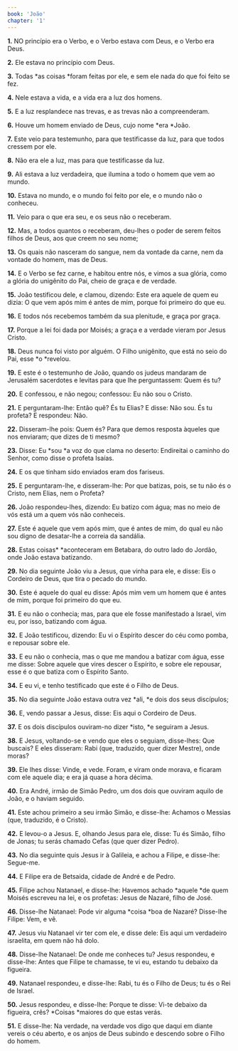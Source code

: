 ```yaml
---
book: 'João'
chapter: '1'
---
```


**1.** NO princípio era o Verbo, e o Verbo estava com Deus, e o Verbo era Deus.

**2.** Ele estava no princípio com Deus.

**3.** Todas *as coisas *foram feitas por ele, e sem ele nada do que foi feito se fez.

**4.** Nele estava a vida, e a vida era a luz dos homens.

**5.** E a luz resplandece nas trevas, e as trevas não a compreenderam.

**6.** Houve um homem enviado de Deus, cujo nome *era *João.

**7.** Este veio para testemunho, para que testificasse da luz, para que todos cressem por ele.

**8.** Não era ele a luz, mas para que testificasse da luz.

**9.** Ali estava a luz verdadeira, que ilumina a todo o homem que vem ao mundo.

**10.** Estava no mundo, e o mundo foi feito por ele, e o mundo não o conheceu.

**11.** Veio para o que era seu, e os seus não o receberam.

**12.** Mas, a todos quantos o receberam, deu-lhes o poder de serem feitos filhos de Deus, aos que creem no seu nome;

**13.** Os quais não nasceram do sangue, nem da vontade da carne, nem da vontade do homem, mas de Deus.

**14.** E o Verbo se fez carne, e habitou entre nós, e vimos a sua glória, como a glória do unigênito do Pai, cheio de graça e de verdade.

**15.** João testificou dele, e clamou, dizendo: Este era aquele de quem eu dizia: O que vem após mim é antes de mim, porque foi primeiro do que eu.

**16.** E todos nós recebemos também da sua plenitude, e graça por graça.

**17.** Porque a lei foi dada por Moisés; a graça e a verdade vieram por Jesus Cristo.

**18.** Deus nunca foi visto por alguém. O Filho unigênito, que está no seio do Pai, esse *o *revelou.

**19.** E este é o testemunho de João, quando os judeus mandaram de Jerusalém sacerdotes e levitas para que lhe perguntassem: Quem és tu?

**20.** E confessou, e não negou; confessou: Eu não sou o Cristo.

**21.** E perguntaram-lhe: Então quê? És tu Elias? E disse: Não sou. És tu profeta? E respondeu: Não.

**22.** Disseram-lhe pois: Quem és? Para que demos resposta àqueles que nos enviaram; que dizes de ti mesmo?

**23.** Disse: Eu *sou *a voz do que clama no deserto: Endireitai o caminho do Senhor, como disse o profeta Isaías.

**24.** E os que tinham sido enviados eram dos fariseus.

**25.** E perguntaram-lhe, e disseram-lhe: Por que batizas, pois, se tu não és o Cristo, nem Elias, nem o Profeta?

**26.** João respondeu-lhes, dizendo: Eu batizo com água; mas no meio de vós está um a quem vós não conheceis.

**27.** Este é aquele que vem após mim, que é antes de mim, do qual eu não sou digno de desatar-lhe a correia da sandália.

**28.** Estas coisas* *aconteceram em Betabara, do outro lado do Jordão, onde João estava batizando.

**29.** No dia seguinte João viu a Jesus, que vinha para ele, e disse: Eis o Cordeiro de Deus, que tira o pecado do mundo.

**30.** Este é aquele do qual eu disse: Após mim vem um homem que é antes de mim, porque foi primeiro do que eu.

**31.** E eu não o conhecia; mas, para que ele fosse manifestado a Israel, vim eu, por isso, batizando com água.

**32.** E João testificou, dizendo: Eu vi o Espírito descer do céu como pomba, e repousar sobre ele.

**33.** E eu não o conhecia, mas o que me mandou a batizar com água, esse me disse: Sobre aquele que vires descer o Espírito, e sobre ele repousar, esse é o que batiza com o Espírito Santo.

**34.** E eu vi, e tenho testificado que este é o Filho de Deus.

**35.** No dia seguinte João estava outra vez *ali, *e dois dos seus discípulos;

**36.** E, vendo passar a Jesus, disse: Eis aqui o Cordeiro de Deus.

**37.** E os dois discípulos ouviram-no dizer *isto, *e seguiram a Jesus.

**38.** E Jesus, voltando-se e vendo que eles o seguiam, disse-lhes: Que buscais? E eles disseram: Rabi (que, traduzido, quer dizer Mestre), onde moras?

**39.** Ele lhes disse: Vinde, e vede. Foram, e viram onde morava, e ficaram com ele aquele dia; e era já quase a hora décima.

**40.** Era André, irmão de Simão Pedro, um dos dois que ouviram aquilo de João, e o haviam seguido.

**41.** Este achou primeiro a seu irmão Simão, e disse-lhe: Achamos o Messias (que, traduzido, é o Cristo).

**42.** E levou-o a Jesus. E, olhando Jesus para ele, disse: Tu és Simão, filho de Jonas; tu serás chamado Cefas (que quer dizer Pedro).

**43.** No dia seguinte quis Jesus ir à Galileia, e achou a Filipe, e disse-lhe: Segue-me.

**44.** E Filipe era de Betsaida, cidade de André e de Pedro.

**45.** Filipe achou Natanael, e disse-lhe: Havemos achado *aquele *de quem Moisés escreveu na lei, e os profetas: Jesus de Nazaré, filho de José.

**46.** Disse-lhe Natanael: Pode vir alguma *coisa *boa de Nazaré? Disse-lhe Filipe: Vem, e vê.

**47.** Jesus viu Natanael vir ter com ele, e disse dele: Eis aqui um verdadeiro israelita, em quem não há dolo.

**48.** Disse-lhe Natanael: De onde me conheces tu? Jesus respondeu, e disse-lhe: Antes que Filipe te chamasse, te vi eu, estando tu debaixo da figueira.

**49.** Natanael respondeu, e disse-lhe: Rabi, tu és o Filho de Deus; tu és o Rei de Israel.

**50.** Jesus respondeu, e disse-lhe: Porque te disse: Vi-te debaixo da figueira, crês? *Coisas *maiores do que estas verás.

**51.** E disse-lhe: Na verdade, na verdade vos digo que daqui em diante vereis o céu aberto, e os anjos de Deus subindo e descendo sobre o Filho do homem.